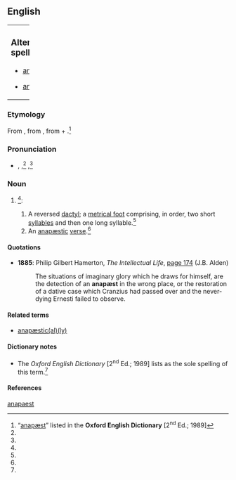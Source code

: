 ==English==
{|border=0 width=100%
|valign=top width=82%|
===Alternative spellings===
{{top2}}
* [[anapaest]]
{{mid2}}
* [[anapest]] {{i|US}}
{{bottom}}
|valign=top|
{{wikipedia}}
|}
===Etymology===
From {{etyl|la|en}} {{term|anapaestus|anapæstus|lang=la}}, from {{etyl|grc|en}} {{term|sc=polytonic|ἀνάπαιστος|tr=anapaistos||struck back”, “reversed|lang=grc}}, from {{term|sc=polytonic|ἀνά|tr=ana||back|lang=grc}} + {{term|sc=polytonic|παίειν|tr=paiein||to strike|lang=grc}}.<ref name="OED">“[http://dictionary.oed.com/cgi/entry/50007938 anapæst]” listed in the '''Oxford English Dictionary''' [2<sup>nd</sup> Ed.; 1989]</ref>

===Pronunciation===
* {{a|RP}} {{enPR|ăʹnəpĕst|ăʹnəpēst}}, {{IPA|/ˈænəpɛst/}},<ref name="OED"/> {{IPAchar|/ˈænəpiːst/}},<ref name="OED"/> {{SAMPA|/"{n@pEst/|/"{n@pi:st/}}

===Noun===
{{en-noun}}

# {{prosody}}<ref name="OED"/>:
## A reversed [[dactyl]]; a [[metrical foot]] comprising, in order, two short [[syllable]]s and then one long syllable.<ref name="OED"/>
## An [[anapæstic]] [[verse]].<ref name="OED"/>

====Quotations====
* '''1885''': Philip Gilbert Hamerton, ''The Intellectual Life'', [http://books.google.co.uk/books?id=UeREAAAAIAAJ&q=%22anap%C3%A6st%22&dq=%22anap%C3%A6st%22&ei=ykpNSr7EOpDUyQT55sjXAg page 174] (J.B. Alden)
*: The situations of imaginary glory which he draws for himself, are the detection of an '''anapæst''' in the wrong place, or the restoration of a dative case which Cranzius had passed over and the never-dying Ernesti failed to observe.

====Related terms====
* [[anapæstic]][[anapæstical|(al)]][[anapæstically|(ly)]]

====Dictionary notes====
* The ''Oxford English Dictionary'' [2<sup>nd</sup> Ed.; 1989] lists {{term||anapæst}} as the sole spelling of this term.<ref name="OED"/>

====References====
<references/>

[[Category:English words spelled with ligatures|anapaest]]